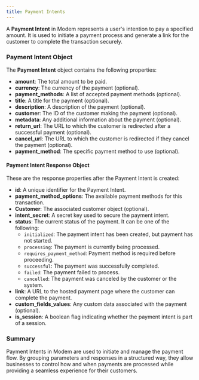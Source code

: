 ```yaml
---
title: Payment Intents
---
```


A **Payment Intent** in Modem represents a user's intention to pay a specified amount. It is used to initiate a payment process and generate a link for the customer to complete the transaction securely.

### Payment Intent Object

The **Payment Intent** object contains the following properties:

- **amount**: The total amount to be paid.
- **currency**: The currency of the payment (optional).
- **payment_methods**: A list of accepted payment methods (optional).
- **title**: A title for the payment (optional).
- **description**: A description of the payment (optional).
- **customer**: The ID of the customer making the payment (optional).
- **metadata**: Any additional information about the payment (optional).
- **return_url**: The URL to which the customer is redirected after a successful payment (optional).
- **cancel_url**: The URL to which the customer is redirected if they cancel the payment (optional).
- **payment_method**: The specific payment method to use (optional).

#### Payment Intent Response Object
These are the response properties after the Payment Intent is created:

- **id**: A unique identifier for the Payment Intent.
- **payment_method_options**: The available payment methods for this transaction.
- **Customer**: The associated customer object (optional).
- **intent_secret**: A secret key used to secure the payment intent.
- **status**: The current status of the payment. It can be one of the following:
  - `initialized`: The payment intent has been created, but payment has not started.
  - `processing`: The payment is currently being processed.
  - `requires_payment_method`: Payment method is required before proceeding.
  - `successful`: The payment was successfully completed.
  - `failed`: The payment failed to process.
  - `cancelled`: The payment was canceled by the customer or the system.
- **link**: A URL to the hosted payment page where the customer can complete the payment.
- **custom_fields_values**: Any custom data associated with the payment (optional).
- **is_session**: A boolean flag indicating whether the payment intent is part of a session.

### Summary
Payment Intents in Modem are used to initiate and manage the payment flow. By grouping parameters and responses in a structured way, they allow businesses to control how and when payments are processed while providing a seamless experience for their customers.